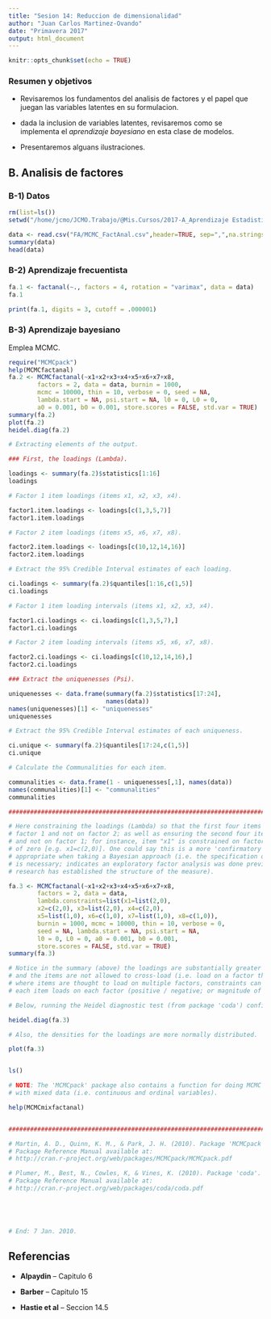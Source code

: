 ```yaml
---
title: "Sesion 14: Reduccion de dimensionalidad"
author: "Juan Carlos Martinez-Ovando"
date: "Primavera 2017"
output: html_document
---
```


```r
knitr::opts_chunk$set(echo = TRUE)
```
### **Resumen y objetivos**

* Revisaremos los fundamentos del analisis de factores y el papel que juegan las variables latentes en su formulacion.

* dada la inclusion de variables latentes, revisaremos como se implementa el _aprendizaje bayesiano_ en esta clase de modelos.

* Presentaremos alguans ilustraciones.

## B. Analisis de factores

### B-1) Datos

```r
rm(list=ls())
setwd("/home/jcmo/JCMO.Trabajo/@Mis.Cursos/2017-A_Aprendizaje Estadistico/sesiones")

data <- read.csv("FA/MCMC_FactAnal.csv",header=TRUE, sep=",",na.strings="NA", dec=".", strip.white=TRUE)
summary(data)
head(data)
```

### B-2) Aprendizaje frecuentista

```r
fa.1 <- factanal(~., factors = 4, rotation = "varimax", data = data)
fa.1

print(fa.1, digits = 3, cutoff = .000001)
```

### B-3) Aprendizaje bayesiano

Emplea MCMC.

```r
require("MCMCpack")
help(MCMCfactanal)
fa.2 <- MCMCfactanal(~x1+x2+x3+x4+x5+x6+x7+x8, 
        factors = 2, data = data, burnin = 1000, 
        mcmc = 10000, thin = 10, verbose = 0, seed = NA,
        lambda.start = NA, psi.start = NA, l0 = 0, L0 = 0, 
        a0 = 0.001, b0 = 0.001, store.scores = FALSE, std.var = TRUE)
summary(fa.2)
plot(fa.2)
heidel.diag(fa.2)
```

```r
# Extracting elements of the output. 

### First, the loadings (Lambda). 

loadings <- summary(fa.2)$statistics[1:16]
loadings

# Factor 1 item loadings (items x1, x2, x3, x4).

factor1.item.loadings <- loadings[c(1,3,5,7)]
factor1.item.loadings

# Factor 2 item loadings (items x5, x6, x7, x8).

factor2.item.loadings <- loadings[c(10,12,14,16)]
factor2.item.loadings

# Extract the 95% Credible Interval estimates of each loading.

ci.loadings <- summary(fa.2)$quantiles[1:16,c(1,5)]
ci.loadings

# Factor 1 item loading intervals (items x1, x2, x3, x4).

factor1.ci.loadings <- ci.loadings[c(1,3,5,7),]
factor1.ci.loadings

# Factor 2 item loading intervals (items x5, x6, x7, x8).

factor2.ci.loadings <- ci.loadings[c(10,12,14,16),]
factor2.ci.loadings

### Extract the uniquenesses (Psi). 

uniquenesses <- data.frame(summary(fa.2)$statistics[17:24],
                           names(data))
names(uniquenesses)[1] <- "uniquenesses"
uniquenesses

# Extract the 95% Credible Interval estimates of each uniqueness.

ci.unique <- summary(fa.2)$quantiles[17:24,c(1,5)]
ci.unique

# Calculate the Communalities for each item.

communalities <- data.frame(1 - uniquenesses[,1], names(data))
names(communalities)[1] <- "communalities"
communalities
```

```r
################################################################################

# Here constraining the loadings (Lambda) so that the first four items load exclusively on 
# factor 1 and not on factor 2; as well as ensuring the second four items load on factor 2 
# and not on factor 1; for instance, item "x1" is constrained on factor 2 to have a loading 
# of zero [e.g. x1=c(2,0)]. One could say this is a more 'confirmatory' strategy; which seems 
# appropriate when taking a Bayesian approach (i.e. the specification of a prior, which 
# is necessary; indicates an exploratory factor analysis was done previoiusly or previous
# research has established the structure of the measure). 

fa.3 <- MCMCfactanal(~x1+x2+x3+x4+x5+x6+x7+x8, 
        factors = 2, data = data, 
        lambda.constraints=list(x1=list(2,0), 
        x2=c(2,0), x3=list(2,0), x4=c(2,0),
        x5=list(1,0), x6=c(1,0), x7=list(1,0), x8=c(1,0)),
        burnin = 1000, mcmc = 10000, thin = 10, verbose = 0,
        seed = NA, lambda.start = NA, psi.start = NA, 
        l0 = 0, L0 = 0, a0 = 0.001, b0 = 0.001, 
        store.scores = FALSE, std.var = TRUE)
summary(fa.3)

# Notice in the summary (above) the loadings are substantially greater than the previous MCMCfactanal,
# and the items are not allowed to cross-load (i.e. load on a factor they should not). In the situation 
# where items are thought to load on multiple factors, constraints can be used to specify how 
# each item loads on each factor (positive / negative; or magnitude of the loading for each factor). 

# Below, running the Heidel diagnostic test (from package 'coda') confirms stationarity was achieved. 

heidel.diag(fa.3)

# Also, the densities for the loadings are more normally distributed. 

plot(fa.3)


ls()

# NOTE: The 'MCMCpack' package also contains a function for doing MCMC factor analysis 
# with mixed data (i.e. continuous and ordinal variables).

help(MCMCmixfactanal)


################################################################################

# Martin, A. D., Quinn, K. M., & Park, J. H. (2010). Package 'MCMCpack'. 
# Package Reference Manual available at:
# http://cran.r-project.org/web/packages/MCMCpack/MCMCpack.pdf

# Plumer, M., Best, N., Cowles, K, & Vines, K. (2010). Package 'coda'. 
# Package Reference Manual available at:
# http://cran.r-project.org/web/packages/coda/coda.pdf





# End: 7 Jan. 2010.

```

## Referencias

* **Alpaydin** -- Capitulo 6 

* **Barber** -- Capitulo 15 

* **Hastie et al** -- Seccion 14.5


